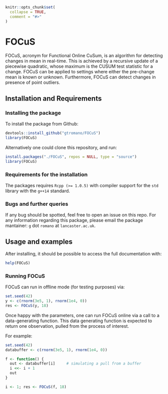 

```r
knitr::opts_chunk$set(
  collapse = TRUE,
  comment = "#>"
)
```

# FOCuS

FOCuS, acronym for Functional Online CuSum, is an algorithm for detecting changes in mean in real-time. This is achieved by a recursive update of a piecewise quadratic, whose maximum is the CUSUM test statistic for a change. FOCuS can be applied to settings where either the pre-change mean is known or unknown. Furthermore, FOCuS can detect changes in presence of point outliers.


## Installation and Requirements

### Installing the package

To install the package from Github:

```r
devtools::install_github("gtromano/FOCuS")
library(FOCuS)
```


Alternatively one could clone this repository, and run:

```r
install.packages("./FOCuS", repos = NULL, type = "source")
library(FOCuS)
```


### Requirements for the installation

The packages requires `Rcpp (>= 1.0.5)` with compiler support for the `std` library with the `g++14` standard.


### Bugs and further queries

If any bug should be spotted, feel free to open an issue on this repo. For any information regarding this package, please email the package mantainer: `g` dot `romano` at `lancaster.ac.uk`.


## Usage and examples

After installing, it should be possible to access the full documentation with:

```r
help(FOCuS)
```


### Running FOCuS

FOCuS can run in offline mode (for testing purposes) via:

```r
set.seed(42)
y <- c(rnorm(3e5, 1), rnorm(1e4, 0))
res <- FOCuS(y, 18)
```


Once happy with the parameters, one can run FOCuS online via a call to a data-generating function. This data generating function is expected to return one observation, pulled from the process of interest.

For example:

```r
set.seed(42)
databuffer <- c(rnorm(3e5, 1), rnorm(1e4, 0))

f <- function() {
  out <- databuffer[i]     # simulating a pull from a buffer
  i <<- i + 1
  out
}

i <- 1; res <- FOCuS(f, 18)
```
